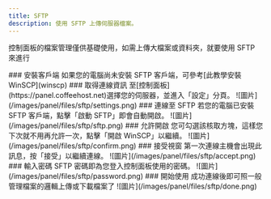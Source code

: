 ```yaml
---
title: SFTP
description: 使用 SFTP 上傳伺服器檔案。
---
```


控制面板的檔案管理僅供基礎使用，如需上傳大檔案或資料夾，就要使用 SFTP 來進行


<Steps>
	<Step>
	    ### 安裝客戶端
        如果您的電腦尚未安裝 SFTP 客戶端，可參考[此教學安裝 WinSCP](winscp)
    </Step>
    <Step>
        ### 取得連線資訊
        至[控制面板](https://panel.coffeehost.net)選擇您的伺服器，並進入「設定」分頁。
        ![圖片](/images/panel/files/sftp/settings.png)
    </Step>
    <Step>
        ### 連線至 SFTP
        若您的電腦已安裝 SFTP 客戶端，點擊「啟動 SFTP」即會自動開啟。
        ![圖片](/images/panel/files/sftp/sftp.png)
    </Step>
    <Step>
        ### 允許開啟
        您可勾選該核取方塊，這樣您下次就不用再允許一次，點擊「開啟 WinSCP」以繼續。
        ![圖片](/images/panel/files/sftp/confirm.png)
    </Step>
    <Step>
        ### 接受視窗
        第一次連線主機會出現此訊息，按「接受」以繼續連線。
        ![圖片](/images/panel/files/sftp/accept.png)
    </Step>
	<Step>
        ### 輸入密碼
        SFTP 密碼即為您登入控制面板使用的密碼。
        ![圖片](/images/panel/files/sftp/password.png)
	</Step>
	<Step>
        ### 開始使用
        成功連線後即可照一般管理檔案的邏輯上傳或下載檔案了
        ![圖片](/images/panel/files/sftp/done.png)
	</Step>
</Steps>
